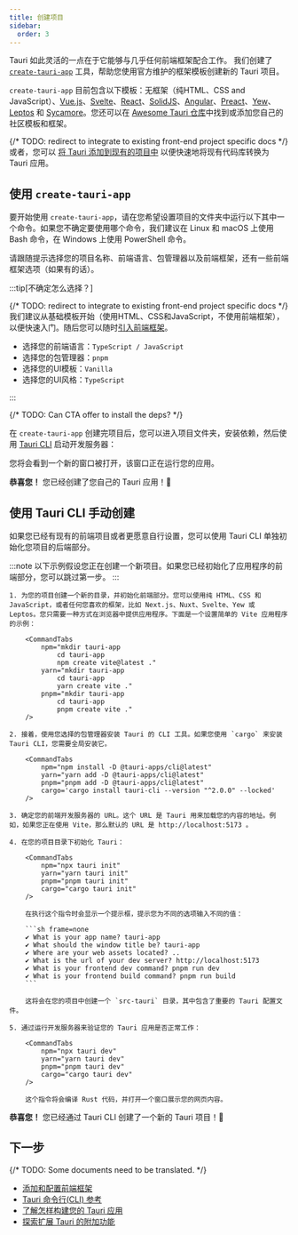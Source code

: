 ```yaml
---
title: 创建项目
sidebar:
  order: 3
---
```




Tauri 如此灵活的一点在于它能够与几乎任何前端框架配合工作。
我们创建了 [`create-tauri-app`](https://github.com/tauri-apps/create-tauri-app) 工具，帮助您使用官方维护的框架模板创建新的 Tauri 项目。

`create-tauri-app` 目前包含以下模板：无框架（纯HTML、CSS and JavaScript）、[Vue.js](https://vuejs.org)、[Svelte](https://svelte.dev)、[React](https://reactjs.org/)、[SolidJS](https://www.solidjs.com/)、[Angular](https://angular.io/)、[Preact](https://preactjs.com/)、[Yew](https://yew.rs/)、[Leptos](https://github.com/leptos-rs/leptos) 和 [Sycamore](https://sycamore-rs.netlify.app/)。您还可以在 [Awesome Tauri 仓库](https://github.com/tauri-apps/awesome-tauri)中找到或添加您自己的社区模板和框架。

{/* TODO: redirect to integrate to existing front-end project specific docs */}
或者，您可以 [将 Tauri 添加到现有的项目中](#使用-tauri-cli-手动创建) 以便快速地将现有代码库转换为 Tauri 应用。

## 使用 `create-tauri-app`

要开始使用 `create-tauri-app`，请在您希望设置项目的文件夹中运行以下其中一个命令。如果您不确定要使用哪个命令，我们建议在 Linux 和 macOS 上使用 Bash 命令，在 Windows 上使用 PowerShell 命令。

<Cta />

请跟随提示选择您的项目名称、前端语言、包管理器以及前端框架，还有一些前端框架选项（如果有的话）。

:::tip[不确定怎么选择？]

{/* TODO: redirect to integrate to existing front-end project specific docs */}
我们建议从基础模板开始（使用HTML、CSS和JavaScript，不使用前端框架），以便快速入门。随后您可以随时[引入前端框架](/zh-cn/start/create-project/)。

- 选择您的前端语言：`TypeScript / JavaScript`
- 选择您的包管理器：`pnpm`
- 选择您的UI模板：`Vanilla`
- 选择您的UI风格：`TypeScript`

:::

{/* TODO: Can CTA offer to install the deps? */}

在 `create-tauri-app` 创建完项目后，您可以进入项目文件夹，安装依赖，然后使用 [Tauri CLI](/reference/cli/) 启动开发服务器：


<CommandTabs
  npm="cd tauri-app
    npm install
    npm run tauri dev"
  yarn="cd tauri-app
    yarn install
    yarn tauri dev"
  pnpm="cd tauri-app
    pnpm install
    pnpm tauri dev"
  cargo="cd tauri-app
    cargo tauri dev"
/>

您将会看到一个新的窗口被打开，该窗口正在运行您的应用。

**恭喜您！** 您已经创建了您自己的 Tauri 应用！🚀

## 使用 Tauri CLI 手动创建

如果您已经有现有的前端项目或者更愿意自行设置，您可以使用 Tauri CLI 单独初始化您项目的后端部分。

:::note
以下示例假设您正在创建一个新项目。如果您已经初始化了应用程序的前端部分，您可以跳过第一步。
:::

<Steps>

    1. 为您的项目创建一个新的目录，并初始化前端部分。您可以使用纯 HTML、CSS 和 JavaScript，或者任何您喜欢的框架，比如 Next.js、Nuxt、Svelte、Yew 或 Leptos。您只需要一种方式在浏览器中提供应用程序。下面是一个设置简单的 Vite 应用程序的示例：

        <CommandTabs
            npm="mkdir tauri-app
                cd tauri-app
                npm create vite@latest ."
            yarn="mkdir tauri-app
                cd tauri-app
                yarn create vite ."
            pnpm="mkdir tauri-app
                cd tauri-app
                pnpm create vite ."
        />

    2. 接着，使用您选择的包管理器安装 Tauri 的 CLI 工具。如果您使用 `cargo` 来安装 Tauri CLI，您需要全局安装它。

        <CommandTabs
            npm="npm install -D @tauri-apps/cli@latest"
            yarn="yarn add -D @tauri-apps/cli@latest"
            pnpm="pnpm add -D @tauri-apps/cli@latest"
            cargo='cargo install tauri-cli --version "^2.0.0" --locked'
        />

    3. 确定您的前端开发服务器的 URL。这个 URL 是 Tauri 用来加载您的内容的地址。例如，如果您正在使用 Vite，那么默认的 URL 是 http://localhost:5173 。

    4. 在您的项目目录下初始化 Tauri：

        <CommandTabs
            npm="npx tauri init"
            yarn="yarn tauri init"
            pnpm="pnpm tauri init"
            cargo="cargo tauri init"
        />

        在执行这个指令时会显示一个提示框，提示您为不同的选项输入不同的值：

        ```sh frame=none
        ✔ What is your app name? tauri-app
        ✔ What should the window title be? tauri-app
        ✔ Where are your web assets located? ..
        ✔ What is the url of your dev server? http://localhost:5173
        ✔ What is your frontend dev command? pnpm run dev
        ✔ What is your frontend build command? pnpm run build
        ```

        这将会在您的项目中创建一个 `src-tauri` 目录，其中包含了重要的 Tauri 配置文件。

    5. 通过运行开发服务器来验证您的 Tauri 应用是否正常工作：

        <CommandTabs
            npm="npx tauri dev"
            yarn="yarn tauri dev"
            pnpm="pnpm tauri dev"
            cargo="cargo tauri dev"
        />

        这个指令将会编译 Rust 代码，并打开一个窗口展示您的网页内容。

</Steps>

**恭喜您！** 您已经通过 Tauri CLI 创建了一个新的 Tauri 项目！🚀

## 下一步

{/* TODO: Some documents need to be translated. */}

- [添加和配置前端框架](/zh-cn/start/frontend/)
- [Tauri 命令行(CLI) 参考](/reference/cli/)
- [了解怎样构建您的 Tauri 应用](/develop/)
- [探索扩展 Tauri 的附加功能](/plugin/)
